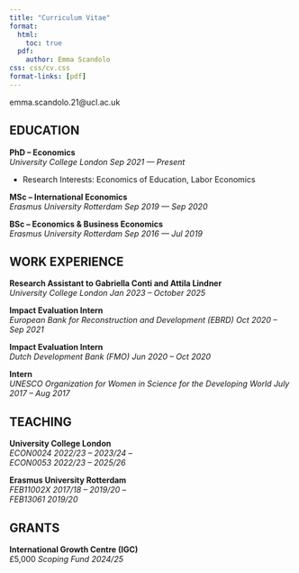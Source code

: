 ```yaml
---
title: "Curriculum Vitae"
format:
  html:
    toc: true
  pdf:
    author: Emma Scandolo
css: css/cv.css
format-links: [pdf]
---
```


::: {.print-only .contact-block}
emma.scandolo.21\@ucl.ac.uk
:::

## EDUCATION

**PhD -- Economics** <br> *University College London* [*Sep 2021 --- Present*]{.cvdate}

::: print-only
-   Research Interests: Economics of Education, Labor Economics
:::

**MSc -- International Economics** <br> *Erasmus University Rotterdam* [*Sep 2019 --- Sep 2020*]{.cvdate}

**BSc -- Economics & Business Economics** <br> *Erasmus University Rotterdam* [*Sep 2016 --- Jul 2019*]{.cvdate}

## WORK EXPERIENCE {style="page-break-before: always"}

**Research Assistant to Gabriella Conti and Attila Lindner** <br> *University College London* [*Jan 2023 -- October 2025*]{.cvdate}

**Impact Evaluation Intern** <br> *European Bank for Reconstruction and Development (EBRD)* [*Oct 2020 -- Sep 2021*]{.cvdate}

**Impact Evaluation Intern** <br> *Dutch Development Bank (FMO)* [*Jun 2020 -- Oct 2020*]{.cvdate}

**Intern** <br> *UNESCO Organization for Women in Science for the Developing World* [*July 2017 -- Aug 2017*]{.cvdate}

## TEACHING

**University College London** <br> *ECON0024* *2022/23 -- 2023/24 –* <br> *ECON0053* *2022/23 -- 2025/26*

**Erasmus University Rotterdam** <br> *FEB11002X* *2017/18 -- 2019/20 –* <br> *FEB13061* *2019/20*

## GRANTS

**International Growth Centre (IGC)** <br> £5,000 *Scoping Fund* [*2024/25*]{.cvdate}
